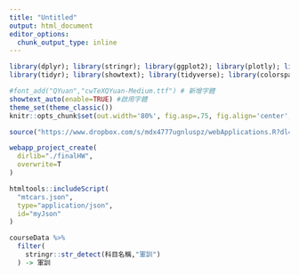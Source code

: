 ```yaml
---
title: "Untitled"
output: html_document
editor_options: 
  chunk_output_type: inline
---
```

```r
library(dplyr); library(stringr); library(ggplot2); library(plotly); library(lubridate); library(readr); library(colorspace); library(grDevices); library(shiny); library(shinyjs); library(scales)
library(tidyr); library(showtext); library(tidyverse); library(colorspace)

#font_add("QYuan","cwTeXQYuan-Medium.ttf") # 新增字體
showtext_auto(enable=TRUE) #啟用字體
theme_set(theme_classic())
knitr::opts_chunk$set(out.width='80%', fig.asp=.75, fig.align='center', fig.showtext=T)
```

```r
source("https://www.dropbox.com/s/mdx4777ugnluspz/webApplications.R?dl=1",encoding = "UTF-8")
```

```r
webapp_project_create(
  dirlib="./finalHW",
  overwrite=T
)
```


```r
htmltools::includeScript(
  "mtcars.json",
  type="application/json",
  id="myJson"
)
```





























```r
courseData %>%
  filter(
    stringr::str_detect(科目名稱,"軍訓")
  ) -> 軍訓
```




